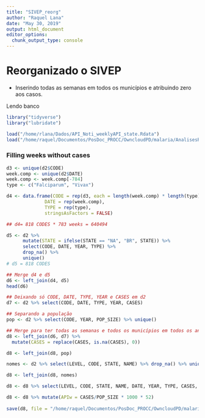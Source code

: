 ```yaml
---
title: "SIVEP_reorg"
author: "Raquel Lana"
date: "May 30, 2019"
output: html_document
editor_options: 
  chunk_output_type: console
---
```


# Reorganizado o SIVEP 
- Inserindo todas as semanas em todos os municípios e atribuindo zero aos casos.

Lendo banco
```r
library("tidyverse")
library("lubridate")

load("/home/rlana/Dados/API_Noti_weeklyAPI_state.Rdata")
load("/home/raquel/Documentos/PosDoc_PROCC/OwncloudPD/malaria/AnalisesRaquel/AnaliseExploratoria/API_Noti_weeklyAPI_state.Rdata")

```

### Filling weeks without cases
```r
d3 <- unique(d2$CODE)
week.comp <- unique(d2$DATE)
week.comp <- week.comp[-784]
type <- c("Falciparum", "Vivax")

d4 <- data.frame(CODE = rep(d3, each = length(week.comp) * length(type)),
              DATE = rep(week.comp),
              TYPE = rep(type),
              stringsAsFactors = FALSE)

## d4= 818 CODES * 783 weeks = 640494

d5 <- d2 %>%
      mutate(STATE = ifelse(STATE == "NA", "BR", STATE)) %>% 
      select(CODE, DATE, YEAR, TYPE) %>% 
      drop_na() %>% 
      unique()
# d5 = 818 CODES

## Merge d4 e d5
d6 <- left_join(d4, d5)
head(d6)

## Deixando só CODE, DATE, TYPE, YEAR e CASES em d2
d7 <- d2 %>% select(CODE, DATE, TYPE, YEAR, CASES)

## Separando a população
pop <- d2 %>% select(CODE, YEAR, POP_SIZE) %>% unique() 

## Merge para ter todas as semanas e todos os municípios em todos os anos...
d8 <- left_join(d6, d7) %>% 
  mutate(CASES = replace(CASES, is.na(CASES), 0))

d8 <- left_join(d8, pop)

nomes <- d2 %>% select(LEVEL, CODE, STATE, NAME) %>% drop_na() %>% unique() %>% mutate(STATE = ifelse(STATE == "NA", "BR", STATE))

d8 <- left_join(d8, nomes)

d8 <- d8 %>% select(LEVEL, CODE, STATE, NAME, DATE, YEAR, TYPE, CASES, POP_SIZE) %>% arrange(LEVEL, CODE, DATE, TYPE)

d8 <- d8 %>% mutate(APIw = CASES/POP_SIZE * 1000 * 52)
    
save(d8, file = "/home/raquel/Documentos/PosDoc_PROCC/OwncloudPD/malaria/AnalisesRaquel/AnaliseExploratoria/API_Noti_week_state_final.Rdata")


```

